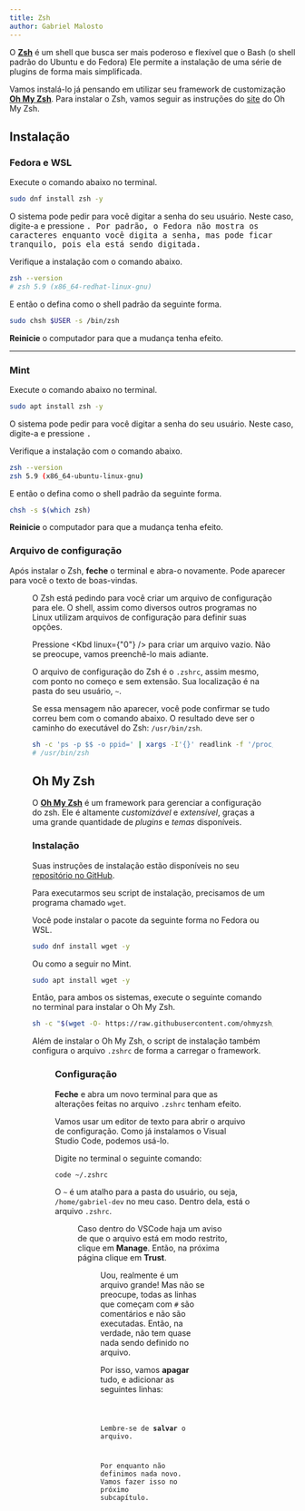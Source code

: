 ```yaml
---
title: Zsh
author: Gabriel Malosto
---
```





O [**Zsh**](https://www.zsh.org/) é um shell que busca ser mais poderoso e flexível que o Bash (o shell padrão do Ubuntu e do Fedora)
Ele permite a instalação de uma série de plugins de forma mais simplificada.

Vamos instalá-lo já pensando em utilizar seu framework de customização [**Oh My Zsh**](https://github.com/ohmyzsh/ohmyzsh).
Para instalar o Zsh, vamos seguir as instruções do [site](https://github.com/ohmyzsh/ohmyzsh/wiki/Installing-ZSH) do Oh My Zsh.

## Instalação

### Fedora e WSL

Execute o comando abaixo no terminal.

```bash title="Fedora ou WSL" frame="terminal"
sudo dnf install zsh -y
```

O sistema pode pedir para você digitar a senha do seu usuário.
Neste caso, digite-a e pressione <Kbd linux="Enter" />.
Por padrão, o Fedora não mostra os caracteres enquanto você digita a senha, mas pode ficar tranquilo, pois ela está sendo digitada.

Verifique a instalação com o comando abaixo.

```bash title="Fedora ou WSL" frame="terminal"
zsh --version
# zsh 5.9 (x86_64-redhat-linux-gnu)
```

E então o defina como o shell padrão da seguinte forma.

```bash title="Fedora ou WSL" frame="terminal"
sudo chsh $USER -s /bin/zsh
```

**Reinicie** o computador para que a mudança tenha efeito.

---

### Mint

Execute o comando abaixo no terminal.

```bash title="Mint" frame="terminal"
sudo apt install zsh -y
```

O sistema pode pedir para você digitar a senha do seu usuário.
Neste caso, digite-a e pressione <Kbd linux="Enter" />.

Verifique a instalação com o comando abaixo.

```bash title="Mint" frame="terminal"
zsh --version
zsh 5.9 (x86_64-ubuntu-linux-gnu)
```

E então o defina como o shell padrão da seguinte forma.

```bash title="Mint" frame="terminal"
chsh -s $(which zsh)
```

**Reinicie** o computador para que a mudança tenha efeito.

### Arquivo de configuração

Após instalar o Zsh, **feche** o terminal e abra-o novamente.
Pode aparecer para você o texto de boas-vindas.

<Figure
  caption="Texto de boas-vindas do Zsh no Windows Terminal rodando o Fedora."
  images={[
    {
      src: welcome,
      alt: `Terminal do Fedora WSL com texto de boas-vindas do Zsh. São apresentadas quatro opções de configuração em inglês: (q) sair sem criar o arquivo de configuração, (0) criar um arquivo de configuração vazio, (1) continuar para o menu e (2) criar um arquivo com as configurações recomendadas.`,
    },
  ]}
/>

O Zsh está pedindo para você criar um arquivo de configuração para ele.
O shell, assim como diversos outros programas no Linux utilizam arquivos de configuração para definir suas opções.

Pressione <Kbd linux={"0"} /> para criar um arquivo vazio.
Não se preocupe, vamos preenchê-lo mais adiante.

O arquivo de configuração do Zsh é o `.zshrc`, assim mesmo, com ponto no começo e sem extensão.
Sua localização é na pasta do seu usuário, `~`.

Se essa mensagem não aparecer, você pode confirmar se tudo correu bem com o comando abaixo.
O resultado deve ser o caminho do executável do Zsh: `/usr/bin/zsh`.

```bash title="Fedora, WSL ou Mint" frame="terminal"
sh -c 'ps -p $$ -o ppid=' | xargs -I'{}' readlink -f '/proc/{}/exe'
# /usr/bin/zsh
```

## Oh My Zsh

O [**Oh My Zsh**](https://github.com/ohmyzsh/ohmyzsh?tab=coc-ov-file) é um framework para gerenciar a configuração do zsh.
Ele é altamente _customizável_ e _extensível_, graças a uma grande quantidade de _plugins_ e _temas_ disponíveis.

### Instalação

Suas instruções de instalação estão disponíveis no seu [repositório no GitHub](https://github.com/ohmyzsh/ohmyzsh?tab=readme-ov-file#basic-installation).

Para executarmos seu script de instalação, precisamos de um programa chamado `wget`.

Você pode instalar o pacote da seguinte forma no Fedora ou WSL.

```zsh title="Fedora ou WSL" frame="terminal"
sudo dnf install wget -y
```

Ou como a seguir no Mint.

```zsh title="Mint" frame="terminal"
sudo apt install wget -y
```

Então, para ambos os sistemas, execute o seguinte comando no terminal para instalar o Oh My Zsh.

```zsh
sh -c "$(wget -O- https://raw.githubusercontent.com/ohmyzsh/ohmyzsh/master/tools/install.sh)"
```

Além de instalar o Oh My Zsh, o script de instalação também configura o arquivo `.zshrc` de forma a carregar o framework.

<Figure
  caption="Script de instalação do Oh My Zsh sendo executado no Fedora WSL."
  images={[
    {
      src: installOmz,
      alt: `Terminal do Fedora WSL, em que se executa o script de instalação do Oh My Zsh.`,
    },
  ]}
/>

### Configuração

**Feche** e abra um novo terminal para que as alterações feitas no arquivo `.zshrc` tenham efeito.

Vamos usar um editor de texto para abrir o arquivo de configuração.
Como já instalamos o Visual Studio Code, podemos usá-lo.

Digite no terminal o seguinte comando:

```zsh title="Fedora, WSL ou Mint" frame="terminal"
code ~/.zshrc
```

O `~` é um atalho para a pasta do usuário, ou seja, `/home/gabriel-dev` no meu caso.
Dentro dela, está o arquivo `.zshrc`.

<Figure
  caption="Abrindo o arquivo de configuração do Zsh no Visual Studio Code."
  images={[
    {
      src: zshCodeInitial,
      alt: `Arquivo de configuração do Zsh exibido no VSCode, com o aviso de arquivo modo restrito.`,
    },
  ]}
/>

Caso dentro do VSCode haja um aviso de que o arquivo está em modo restrito, clique em **Manage**.
Então, na próxima página clique em **Trust**.

<Figure
  caption="Permitindo confiar no arquivo de configuração do Zsh no VSCode."
  images={[
    {
      src: trustCode,
      alt: `Tela de autorização para confiar no arquivo de configuração do Zsh no VSCode.`,
    },
  ]}
/>

Uou, realmente é um arquivo grande!
Mas não se preocupe, todas as linhas que começam com `#` são comentários e não são executadas.
Então, na verdade, não tem quase nada sendo definido no arquivo.

Por isso, vamos **apagar** tudo, e adicionar as seguintes linhas:

<Code code={settings} lang="zsh" title="~/.zshrc" frame="code" />

Lembre-se de **salvar** o arquivo.

Por enquanto não definimos nada novo.
Vamos fazer isso no próximo subcapítulo.
